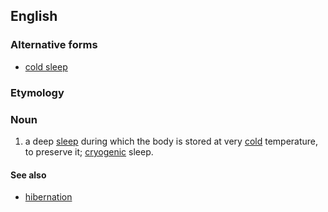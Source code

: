 {{also|cold sleep}}
==English==

===Alternative forms===
* [[cold sleep]]

===Etymology===
{{compound|cold|sleep|lang=en}}

===Noun===
{{en-noun|-}}
# a deep [[sleep]] during which the body is stored at very [[cold]] temperature, to preserve it; [[cryogenic]] sleep.

====See also====
* [[hibernation]]